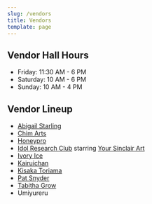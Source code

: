 ```yaml
---
slug: /vendors
title: Vendors
template: page
---
```


## Vendor Hall Hours

* Friday: 11:30 AM - 6 PM
* Saturday: 10 AM - 6 PM
* Sunday: 10 AM - 4 PM

## Vendor Lineup

* <a href="https://abigailstarling.com/store/" target="_blank">Abigail Starling</a>
* <a href="https://mchiemn.wixsite.com/congallery" target="_blank">Chim Arts</a>
* <a href="https://honeypro.weebly.com/portfolio.html" target="_blank">Honeypro</a>
* <a href="https://idolresearch.club/" target="_blank">Idol Research Club</a> starring <a href="https://www.etsy.com/shop/YourSinclairArt" target="_blank">Your Sinclair Art</a>
* <a href="https://linktr.ee/ivoryyice" target="_blank">Ivory Ice</a>
* <a href="https://kairuichan.moe/" target="_blank">Kairuichan</a>
* <a href="https://www.kisakatoriama.com/" target="_blank">Kisaka Toriama</a>
* <a href="https://www.instagram.com/idolized.pat/" target="_blank">Pat Snyder</a>
* <a href="https://instagram.com/omgtabby" target="_blank">Tabitha Grow</a>
* Umiyureru